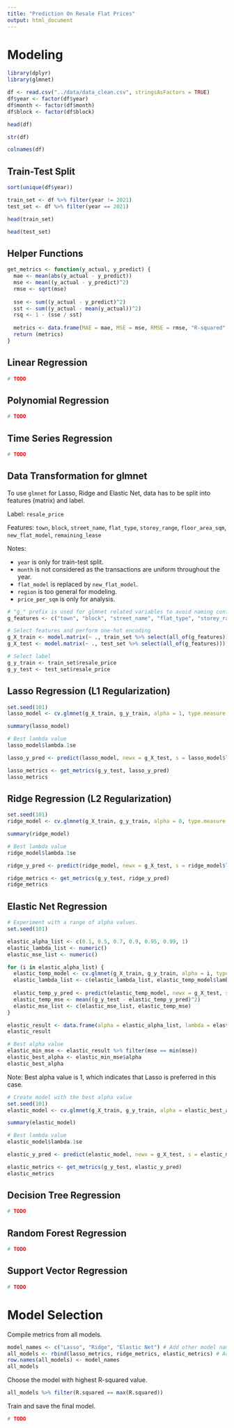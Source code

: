 ```yaml
---
title: "Prediction On Resale Flat Prices"
output: html_document
---
```


# Modeling

```r
library(dplyr)
library(glmnet)
```

```r
df <- read.csv("../data/data_clean.csv", stringsAsFactors = TRUE)
df$year <- factor(df$year)
df$month <- factor(df$month)
df$block <- factor(df$block)
```

```r
head(df)
```

```r
str(df)
```

```r
colnames(df)
```

## Train-Test Split

```r
sort(unique(df$year))
```

```r
train_set <- df %>% filter(year != 2021)
test_set <- df %>% filter(year == 2021)
```

```r
head(train_set)
```

```r
head(test_set)
```

## Helper Functions

```r
get_metrics <- function(y_actual, y_predict) {
  mae <- mean(abs(y_actual - y_predict))
  mse <- mean((y_actual - y_predict)^2)
  rmse <- sqrt(mse)
  
  sse <- sum((y_actual - y_predict)^2)
  sst <- sum((y_actual - mean(y_actual))^2)
  rsq <- 1 - (sse / sst)
  
  metrics <- data.frame(MAE = mae, MSE = mse, RMSE = rmse, "R-squared" = rsq)
  return (metrics)
}
```

## Linear Regression

```r
# TODO
```

## Polynomial Regression

```r
# TODO
```

## Time Series Regression

```r
# TODO
```

## Data Transformation for glmnet

To use `glmnet` for Lasso, Ridge and Elastic Net, data has to be split into features (matrix) and label.

Label:
`resale_price`

Features:
`town`, `block`, `street_name`, `flat_type`, `storey_range`, `floor_area_sqm`, `new_flat_model`, `remaining_lease`

Notes:

- `year` is only for train-test split.
- `month` is not considered as the transactions are uniform throughout the year.
- `flat_model` is replaced by `new_flat_model`.
- `region` is too general for modeling.
- `price_per_sqm` is only for analysis.

```r
# "g_" prefix is used for glmnet related variables to avoid naming conflicts
g_features <- c("town", "block", "street_name", "flat_type", "storey_range", "floor_area_sqm", "new_flat_model", "remaining_lease")

# Select features and perform one-hot encoding
g_X_train <- model.matrix(~ ., train_set %>% select(all_of(g_features)))[,-1]
g_X_test <- model.matrix(~ ., test_set %>% select(all_of(g_features)))[,-1]

# Select label
g_y_train <- train_set$resale_price
g_y_test <- test_set$resale_price
```

## Lasso Regression (L1 Regularization)

```r
set.seed(101)
lasso_model <- cv.glmnet(g_X_train, g_y_train, alpha = 1, type.measure = "mse", family = "gaussian")
```

```r
summary(lasso_model)
```

```r
# Best lambda value
lasso_model$lambda.1se
```

```r
lasso_y_pred <- predict(lasso_model, newx = g_X_test, s = lasso_model$lambda.1se)
```

```r
lasso_metrics <- get_metrics(g_y_test, lasso_y_pred)
lasso_metrics
```

## Ridge Regression (L2 Regularization)

```r
set.seed(101)
ridge_model <- cv.glmnet(g_X_train, g_y_train, alpha = 0, type.measure = "mse", family = "gaussian")
```

```r
summary(ridge_model)
```

```r
# Best lambda value
ridge_model$lambda.1se
```

```r
ridge_y_pred <- predict(ridge_model, newx = g_X_test, s = ridge_model$lambda.1se)
```

```r
ridge_metrics <- get_metrics(g_y_test, ridge_y_pred)
ridge_metrics
```

## Elastic Net Regression

```r
# Experiment with a range of alpha values.
set.seed(101)

elastic_alpha_list <- c(0.1, 0.5, 0.7, 0.9, 0.95, 0.99, 1)
elastic_lambda_list <- numeric()
elastic_mse_list <- numeric()

for (i in elastic_alpha_list) {
  elastic_temp_model <- cv.glmnet(g_X_train, g_y_train, alpha = i, type.measure = "mse", family = "gaussian")
  elastic_lambda_list <- c(elastic_lambda_list, elastic_temp_model$lambda.1se)
  
  elastic_temp_y_pred <- predict(elastic_temp_model, newx = g_X_test, s = elastic_temp_model$lambda.1se)
  elastic_temp_mse <- mean((g_y_test - elastic_temp_y_pred)^2)
  elastic_mse_list <- c(elastic_mse_list, elastic_temp_mse)
}

elastic_result <- data.frame(alpha = elastic_alpha_list, lambda = elastic_lambda_list, mse = elastic_mse_list)
elastic_result
```

```r
# Best alpha value
elastic_min_mse <- elastic_result %>% filter(mse == min(mse))
elastic_best_alpha <- elastic_min_mse$alpha
elastic_best_alpha
```

Note: Best alpha value is 1, which indicates that Lasso is preferred in this case.

```r
# Create model with the best alpha value
set.seed(101)
elastic_model <- cv.glmnet(g_X_train, g_y_train, alpha = elastic_best_alpha, type.measure = "mse", family = "gaussian")
```

```r
summary(elastic_model)
```

```r
# Best lambda value
elastic_model$lambda.1se
```

```r
elastic_y_pred <- predict(elastic_model, newx = g_X_test, s = elastic_model$lambda.1se)
```

```r
elastic_metrics <- get_metrics(g_y_test, elastic_y_pred)
elastic_metrics
```

## Decision Tree Regression

```r
# TODO
```

## Random Forest Regression

```r
# TODO
```

## Support Vector Regression

```r
# TODO
```

# Model Selection

Compile metrics from all models.

```r
model_names <- c("Lasso", "Ridge", "Elastic Net") # Add other model names here
all_models <- rbind(lasso_metrics, ridge_metrics, elastic_metrics) # Add other metrics here
row.names(all_models) <- model_names
all_models
```

Choose the model with highest R-squared value.

```r
all_models %>% filter(R.squared == max(R.squared))
```

Train and save the final model.

```r
# TODO
```

